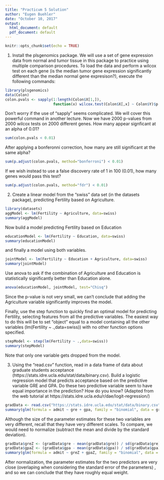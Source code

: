 ```yaml
---
title: "Practicum 5 Solution"
author: "Eugen Buehler"
date: "October 10, 2017"
output:
  html_document: default
  pdf_document: default
---
```


```r
knitr::opts_chunk$set(echo = TRUE)
```

1. Install the plsgenomics package.  We will use a set of gene expression data from normal and tumor tissue in this package to practice using multiple comparison procedures.  To load the data and perform a wilcox test on each gene (is the median tumor gene expression significantly different than the median normal gene expresison?), execute the following commands:

```r
library(plsgenomics)
data(Colon)
colon.pvals <- sapply(1:length(Colon$X[1,]), 
                      function(x) wilcox.test(Colon$X[,x] ~ Colon$Y)$p.value)
```

Don't worry if the use of "sapply" seems complicated.  We will cover this powerful command in another lecture.  Now we have 2000 p-values from 2000 wilcox tests on 2000 different genes.  How many appear signficant at an alpha of 0.01?

```r
sum(colon.pvals < 0.01)
```

After applying a bonferonni correction, how many are still significant at the same alpha?

```r
sum(p.adjust(colon.pvals, method="bonferroni") < 0.01)
```

If we wish instead to use a false discovery rate of 1 in 100 (0.01), how many genes would pass this test?

```r
sum(p.adjust(colon.pvals, method="fdr") < 0.01)
```

2. Create a linear model from the "swiss" data set (in the datasets package), predicting Fertility based on Agriculture.

```r
library(datasets)
aggModel <- lm(Fertility ~ Agriculture, data=swiss)
summary(aggModel)
```

Now build a model predicting Fertility based on Education

```r
educationModel <- lm(Fertility ~ Education, data=swiss)
summary(educationModel)
```

and finally a model using both variables.

```r
jointModel <- lm(Fertility ~ Education + Agriculture, data=swiss)
summary(jointModel)
```

Use anova to ask if the combination of Agriculture and Education is statistically significantly better than Education alone.

```r
anova(educationModel, jointModel, test="Chisq")
```

Since the p-value is not very small, we can't conclude that adding the Agriculture variable significantly improves the model.

Finally, use the step function to quickly find an optimal model for predicting Fertility, selecting features from all the predictive variables.  The easiest way to do this will be to set "object" equal to a model containing all the other variables (lm(Fertility ~ .,data=swiss)) with no other function options specified.

```r
stepModel <- step(lm(Fertility ~ .,data=swiss))
summary(stepModel)
```

Note that only one variable gets dropped from the model.

3. Using the "read.csv" function, read in a data frame of data about graduate students acceptance (https://stats.idre.ucla.edu/stat/data/binary.csv).  Build a logistic regression model that predicts acceptance based on the predictive variable GRE and GPA.  Do these two predictive variable seem to have equal importance in the prediction?  How do you know?  (Adapted from the web tutorial at https://stats.idre.ucla.edu/r/dae/logit-regression/)

```r
gradData <- read.csv("https://stats.idre.ucla.edu/stat/data/binary.csv")
summary(glm(formula = admit ~ gre + gpa, family = "binomial", data = gradData))
```
Although the size of the parameter estimates for these two variables are very different, recall that they have very different scales.  To compare, we would need to normalize (subtract the mean and divide by the standard deviation).

```r
gradData$greZ <- (gradData$gre - mean(gradData$gre)) / sd(gradData$gre)
gradData$gpaZ <- (gradData$gpa - mean(gradData$gpa)) / sd(gradData$gpa)
summary(glm(formula = admit ~ greZ + gpaZ, family = "binomial", data = gradData))
```

After normalization, the parameter estimates for the two predictors are very close (overlaping when considering the standard error of the parameters) , and so we can conclude that they have roughly equal weight.


